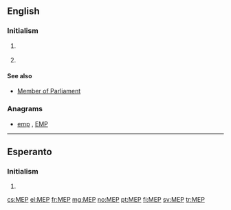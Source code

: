 {{also|mep|mép|мер|мөр}}
==English==

===Initialism===
{{rfc-header|Initialism}}
{{en-initialism}}

# {{label|en|astronomy|US}} {{initialism of|w:Mars Exploration Program|NASA's Mars Exploration Program|lang=en}}
# {{label|en|politics|EU}} {{initialism of|[[member|Member]] of the [[European Parliament]]|lang=en}}

====See also====
* [[Member of Parliament]]

===Anagrams===
* [[emp#English|emp]] , [[EMP#English|EMP]]

----

==Esperanto==

===Initialism===
{{rfc-header|Initialism}}
{{head|eo|initialism}}
# {{initialism of|lang=eo|malneta enlanda produkto||gross domestic product}}

[[cs:MEP]]
[[el:MEP]]
[[fr:MEP]]
[[mg:MEP]]
[[no:MEP]]
[[pt:MEP]]
[[fi:MEP]]
[[sv:MEP]]
[[tr:MEP]]